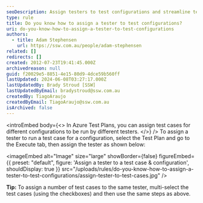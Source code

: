 ```yaml
---
seoDescription: Assign testers to test configurations and streamline testing workflow using Azure Test Plans.
type: rule
title: Do you know how to assign a tester to test configurations?
uri: do-you-know-how-to-assign-a-tester-to-test-configurations
authors:
  - title: Adam Stephensen
    url: https://ssw.com.au/people/adam-stephensen
related: []
redirects: []
created: 2012-07-23T19:41:45.000Z
archivedreason: null
guid: f20029e5-8851-4e15-80d9-4dce59b560ff
lastUpdated: 2024-06-08T03:27:17.000Z
lastUpdatedBy: Brady Stroud [SSW]
lastUpdatedByEmail: bradystroud@ssw.com.au
createdBy: TiagoAraujo
createdByEmail: TiagoAraujo@ssw.com.au
isArchived: false
---
```


<introEmbed
  body={<>
In Azure Test Plans, you can assign test cases for different configurations to be run by different testers.
  </>}
/>
To assign a tester to run a test case for a configuration, select the Test Plan and go to the Execute tab, then assign the tester as shown below:


<imageEmbed
  alt="Image"
  size="large"
  showBorder={false}
  figureEmbed={{
    preset: "default",
    figure: 'Assign a tester to a test case & configuration',
    shouldDisplay: true
  }}
  src="/uploads/rules/do-you-know-how-to-assign-a-tester-to-test-configurations/assign-tester-to-test-cases.jpg"
/>

**Tip:** To assign a number of test cases to the same tester, multi-select the test cases (using the checkboxes) and then use the same steps as above.
